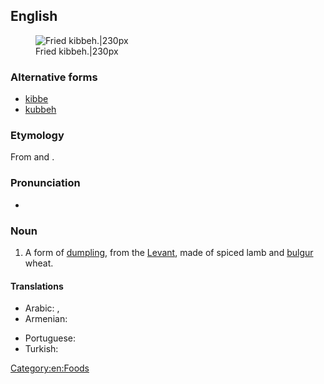 ==English==
{{wikipedia}}
[[File:Quibe frito.JPG|thumb|Fried kibbeh.|230px]]

===Alternative forms===
* [[kibbe]]
* [[kubbeh]]

===Etymology===
From {{etyl|ar|en}} {{term|كِبَّة||ball|lang=ar}} and {{term|كُبَّة||(same)|lang=ar}}.

===Pronunciation===
* {{IPA|/ˈkibə/|lang=en}}

===Noun===
{{en-noun}}

# A form of [[dumpling]], from the [[Levant]], made of spiced lamb and [[bulgur]] wheat.

====Translations====
{{trans-top|form of dumpling}}
* Arabic: {{t|ar|كِبَّة}}, {{t|ar|كُبَّة}}
* Armenian: {{t|hy|իշլի քյուֆթա|tr=išli k’yuft’a}}
{{trans-mid}}
* Portuguese: {{t+|pt|quibe|m}}
* Turkish: {{t+|tr|içli köfte}}
{{trans-bottom}}

[[Category:en:Foods]]